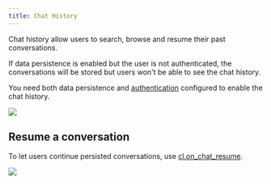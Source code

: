 ```yaml
---
title: Chat History
---
```


Chat history allow users to search, browse and resume their past conversations.

If data persistence is enabled but the user is not authenticated, the conversations will be stored but users won't be able to see the chat history.

You need both data persistence and [authentication](/authentication) configured to enable the chat history.

<Frame caption="Chat History">
  <img src="/images/history.gif" />
</Frame>

## Resume a conversation

To let users continue persisted conversations, use [cl.on_chat_resume](/api-reference/lifecycle-hooks/on-chat-resume).

<Frame caption="Resuming a conversation">
  <img src="/images/chat-resume.gif" />
</Frame>
